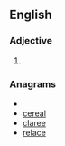 ==English==

===Adjective===
{{infl|en|adjective}}

# {{obsolete spelling of|[[clear]]}}

===Anagrams===
* {{alphagram|aceelr}}
* [[cereal#English|cereal]]
* [[claree#English|claree]]
* [[relace#English|relace]]